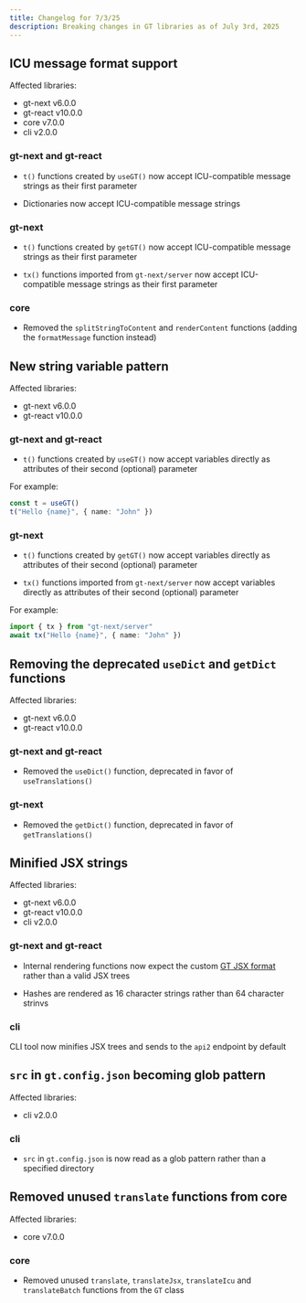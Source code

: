 ```yaml
---
title: Changelog for 7/3/25
description: Breaking changes in GT libraries as of July 3rd, 2025
---
```


## ICU message format support

Affected libraries: 
- gt-next v6.0.0
- gt-react v10.0.0
- core v7.0.0 
- cli v2.0.0

### gt-next and gt-react

- `t()` functions created by `useGT()` now accept ICU-compatible message strings as their first parameter

- Dictionaries now accept ICU-compatible message strings

### gt-next

- `t()` functions created by `getGT()` now accept ICU-compatible message strings as their first parameter

- `tx()` functions imported from `gt-next/server` now accept ICU-compatible message strings as their first parameter 

### core

- Removed the `splitStringToContent` and `renderContent` functions (adding the `formatMessage` function instead)

## New string variable pattern

Affected libraries:
- gt-next v6.0.0
- gt-react v10.0.0

### gt-next and gt-react

- `t()` functions created by `useGT()` now accept variables directly as attributes of their second (optional) parameter

For example:

```ts
const t = useGT()
t("Hello {name}", { name: "John" })
```

### gt-next

- `t()` functions created by `getGT()` now accept variables directly as attributes of their second (optional) parameter

- `tx()` functions imported from `gt-next/server` now accept variables directly as attributes of their second (optional) parameter

For example:

```ts
import { tx } from "gt-next/server"
await tx("Hello {name}", { name: "John" })
```

## Removing the deprecated `useDict` and `getDict` functions

Affected libraries: 
- gt-next v6.0.0
- gt-react v10.0.0

### gt-next and gt-react

- Removed the `useDict()` function, deprecated in favor of `useTranslations()`

### gt-next

- Removed the `getDict()` function, deprecated in favor of `getTranslations()`

## Minified JSX strings

Affected libraries:
- gt-next v6.0.0
- gt-react v10.0.0
- cli v2.0.0

### gt-next and gt-react

- Internal rendering functions now expect the custom [GT JSX format](/docs/react/reference/gt-jsx) rather than a valid JSX trees

- Hashes are rendered as 16 character strings rather than 64 character strinvs

### cli

CLI tool now minifies JSX trees and sends to the `api2` endpoint by default


## `src` in `gt.config.json` becoming glob pattern

Affected libraries:
- cli v2.0.0

### cli

- `src` in `gt.config.json` is now read as a glob pattern rather than a specified directory

## Removed unused `translate` functions from core

Affected libraries:
- core v7.0.0

### core

- Removed unused `translate`, `translateJsx`, `translateIcu` and `translateBatch` functions from the `GT` class
